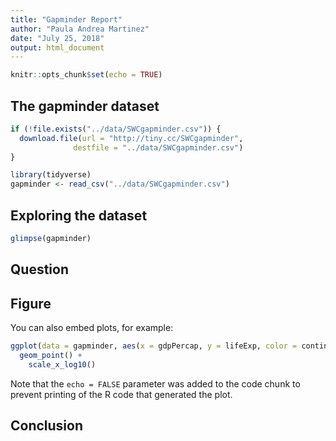 ```yaml
---
title: "Gapminder Report"
author: "Paula Andrea Martinez"
date: "July 25, 2018"
output: html_document
---
```


```r
knitr::opts_chunk$set(echo = TRUE)
```

## The gapminder dataset

```r
if (!file.exists("../data/SWCgapminder.csv")) {
  download.file(url = "http://tiny.cc/SWCgapminder",
              destfile = "../data/SWCgapminder.csv")
}
```

```r
library(tidyverse)
gapminder <- read_csv("../data/SWCgapminder.csv")
```

## Exploring the dataset
```r
glimpse(gapminder)
```

## Question

## Figure

You can also embed plots, for example:

```r
ggplot(data = gapminder, aes(x = gdpPercap, y = lifeExp, color = continent)) +
  geom_point() + 
    scale_x_log10()
```

Note that the `echo = FALSE` parameter was added to the code chunk to prevent printing of the R code that generated the plot.

## Conclusion
